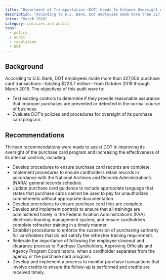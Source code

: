 ```yaml
---
title: "Department of Transportation (DOT) Needs To Enhance Oversight of Its Purchase Card Program To Mitigate Internal Control Weaknesses"
description: "According to U.S. Bank, DOT employees made more than 327,000 purchase card transactions."
intro: "March 2020"
category: policies and audits
tags:
  - policy
  - audit
  - regulation
  - DOT
---
```



<LinkButton link="https://www.oig.dot.gov/library-item/37777" text="View full audit"  />

## Background

According to U.S. Bank, DOT employees made more than 327,000 purchase card transactions—totaling $223.7 million—from October 2016 through March 2018. The objectives of this audit were to:

- Test existing controls to determine if they provide reasonable assurance that improper purchases are prevented or detected in the normal course of business.
- Evaluate DOT’s policies and procedures for oversight of its purchase card program.

## Recommendations

Thirteen recommendations were made to assist DOT in improving its oversight of the purchase card program and increasing the effectiveness of its internal controls, including:
- Develop procedures to ensure purchase card records are complete.
- Implement procedures to ensure cardholders retain records in accordance with the National Archives and Records Administration’s (NARA) general records schedule. 
- Update purchase card guidance to include appropriate language that states that purchase cards cannot be used to pay for unauthorized commitments without appropriate documentation.
- Develop procedures to ensure purchase card files are complete. 
- Develop and implement controls to ensure that all trainings are administered timely in the Federal Aviation Administration’s (FAA) electronic learning management system, and ensure cardholders complete refresher training in a timely manner.
- Establish procedures to enforce the suspension of purchasing authority for cardholders that do not satisfy the refresher training requirement.
- Reiterate the importance of following the employee closeout and clearance process to Purchase Cardholders, Approving Officials and Agency Program Coordinators, when a cardholder separates from the agency or the purchase card program.
- Develop and implement a process to monitor purchase transactions that involve credits to ensure the follow-up is performed and credits are received timely.
